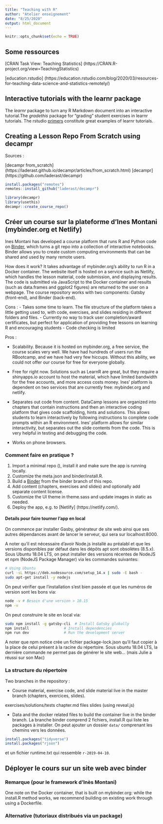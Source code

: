 ```yaml
---
title: "Teaching with R"
author: "Atelier enseignement"
date: "8/25/2020"
output: html_document
---
```


```r
knitr::opts_chunk$set(echo = TRUE)
```

## Some ressources

[CRAN Task View: Teaching Statistics] (https://CRAN.R-project.org/view=TeachingStatistics)

[education.rstudio] (https://education.rstudio.com/blog/2020/03/resources-for-teaching-data-science-and-statistics-remotely/)

## Interactive tutorials with the learnr package

The _learnr_ package to turn any R Markdown document into an interactive tutorial.The _gradethis_ package for "grading" student exercises in learnr tutorials. The rstudio [primers](https://rstudio.cloud/learn/primers) constitute great examples of learnr tutorials. 

## Creating a Lesson Repo From Scratch using decampr

Sources : 

[decampr from_scratch] (https://laderast.github.io/decampr/articles/from_scratch.html)
[decampr] (https://github.com/laderast/decampr)

```r
install.packages("remotes")
remotes::install_github("laderast/decampr")
```

```r
library(decampr)
library(usethis)
decampr::create_course_repo()
```

## Créer un course sur la plateforme d'Ines Montani (mybinder.org et Netlify)

Ines Montani has developed a course platform that runs R and Python code on [Binder](mybinder.org), which turns a git repo into a collection of interactive notebooks. Binder allows you to create custom computing environments that can be shared and used by many remote users.

How does it work? It takes advantage of mybinder.org's ability to run R in a Docker container. The website itself is hosted on a service such as Netlify, which handles the lesson material, code submission, and displaying results. The code is submitted via JavaScript to the Docker container and results (such as data.frames and ggplot2 figures) are returned to the user on a webpage.
The course repository works with two components: Gatsby (front-end), and Binder (back-end). 

Cons : 
- Takes some time to learn. The file structure of the platform takes a little getting used to, with code, exercises, and slides residing in different folders and files. 
- Currently no way to track user completion/award certificates, but perfect for application of providing free lessons on learning R and encouraging students
- Code checking is limited

Pros :

- Scalability. Because it is hosted on mybinder.org, a free service, the course scales very well. We have had hundreds of users run the RBootcamp, and we have had very few hiccups. Without this ability, we could not offer our course for free for everyone globally.

- Free for right now. Solutions such as LearnR are great, but they require a shinyapps.io account to host the material, which have limited bandwidth for the free accounts, and more access costs money. Ines’ platform is dependent on two services that are currently free: mybinder.org and netlify.

- Separates out code from content. DataCamp lessons are organized into chapters that contain instructions and then an interactive coding platform that gives code scaffolding, hints and solutions. This allows students to learn interactively by following instructions to complete code prompts within an R environment. Ines’ platform allows for similar interactivity, but separates out the slide contents from the code. This is very helpful in testing and debugging the code.

- Works on phone browsers. 

### Comment faire en pratique ?

1. Import a minimal repo (), install it and make sure the app is running locally.
2. Customize the meta.json and binder/install.R.
3. Build a [Binder](https://mybinder.org/) from the binder branch of this repo.
4. Add content (chapters, exercises and slides) and optionally add separate content license.
5. Customize the UI theme in theme.sass and update images in static as needed.
6. Deploy the app, e.g. to [Netlify] (https://netlify.com/).

#### Details pour faire tourner l'app en local

On commence par installer Gasby, générateur de site web ainsi que ses autres dépendances avant de lancer le serveur, qui sera sur localhost:8000.

A noter qu'il est nécessaire d'avoir Node.js installé au préalabl et que les versions disponibles par défaut dans les dépôts apt sont obsolètes (8.5.x). Sous Ubuntu 18.04 LTS, on peut installer des versions récentes de NodeJS et npm (NodeJS Package Manager) via les commandes suivantes:
```bash
# Using Ubuntu
curl -sL https://deb.nodesource.com/setup_14.x | sudo -E bash -
sudo apt-get install -y nodejs
```

On peut vérifier que l'installation s'est bien passée et que les numéros de version sont les bons via: 
```bash
node -v # Besoin d'une version > 10.15
npm -v
```

On peut construire le site en local via:

```bash
sudo npm install -g gatsby-cli  # Install Gatsby globally
npm install                # Install dependencies
npm run dev                # Run the development server
```

A noter que npm notice crée un fichier package-lock.json qu'il faut copier à la place de celui présent à la racine du répertoire. Sous ubuntu 18.04 LTS, la dernière commande ne permet pas de générer le site web... (mais Julie a réussi sur son Mac) 

### La structure du répertoire

Two branches in the repository :

- Course material, exercise code, and slide material live in the master branch (chapters, exercices, slides). 

exercises/solutions/tests
chapter.md files
slides (using reveal.js)

- Data and the docker related files to build the container live in the binder branch.
La branche binder comprend 2 fichiers, install.R qui liste les packages à installer. On peut ajouter un dossier `data/` comprenant les chemins vers les données.
```r
install.packages("tidyverse")
install.packages("rjson")
```
et un fichier runtime.txt qui ressemble `r-2019-04-10`.

## Déployer le cours sur un site web avec binder

### Remarque (pour le framework d'Inès Montani)

One note on the Docker container, that is built on mybinder.org: while the install.R method works, we recommend building on existing work through using a Dockerfile.

### Alternative (tutoriaux distribués via un package)






